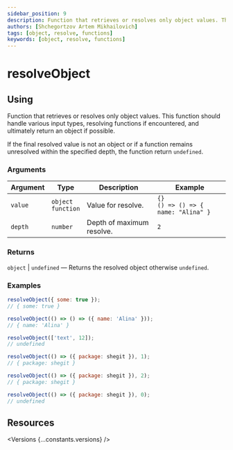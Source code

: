 ```yaml
---
sidebar_position: 9
description: Function that retrieves or resolves only object values. This function should handle various input types, resolving functions if encountered, and ultimately return an object if possible.
authors: [Shchegortzov Artem Mikhailovich]
tags: [object, resolve, functions]
keywords: [object, resolve, functions]
---
```




# resolveObject

## Using

Function that retrieves or resolves only object values.
This function should handle various input types, resolving functions if encountered, and ultimately return an object if possible.

If the final resolved value is not an object or if a function remains unresolved within the specified depth, the function return `undefined`.

### Arguments

| Argument | Type                       | Description               | Example                                     |
| -------- | -------------------------- | ------------------------- | ------------------------------------------- |
| `value`  | `object` <br /> `function` | Value for resolve.        | `{}` <br /> `() => () => { name: "Alina" }` |
| `depth`  | `number`                   | Depth of maximum resolve. | `2`                                         |

### Returns

`object` | `undefined` — Returns the resolved object otherwise `undefined`.

### Examples

```js
resolveObject({ some: true });
// { some: true }

resolveObject(() => () => ({ name: 'Alina' }));
// { name: 'Alina' }

resolveObject(['text', 12]);
// undefined

resolveObject(() => ({ package: shegit }), 1);
// { package: shegit }

resolveObject(() => ({ package: shegit }), 2);
// { package: shegit }

resolveObject(() => ({ package: shegit }), 0);
// undefined
```

## Resources

<Versions {...constants.versions} />

<div style={{ display: 'flex', gap: 20 }}>
  <GitHubResourceButton linkPath={constants.resourceLinkPath} />
</div>
